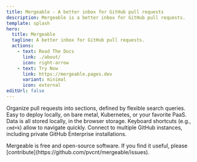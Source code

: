 ```yaml
---
title: Mergeable - A better inbox for GitHub pull requests
description: Mergeable is a better inbox for GitHub pull requests.
template: splash
hero:
  title: Mergeable
  tagline: A better inbox for GitHub pull requests.
  actions:
    - text: Read The Docs
      link: ./about/
      icon: right-arrow
    - text: Try Now
      link: https://mergeable.pages.dev
      variant: minimal
      icon: external
editUrl: false
---
```



<CardGrid>
  <Card title="Fully customizable" icon="setting">
    Organize pull requests into sections, defined by flexible search queries.
  </Card>
  <Card title="Self-Hostable" icon="laptop">
    Easy to deploy locally, on bare metal, Kubernetes, or your favorite PaaS.
  </Card>
  <Card title="Fast" icon="rocket">
    Data is all stored locally, in the browser storage. Keyboard shortcuts (e.g., <code>cmd+k</code>) allow to navigate quickly.
  </Card>
  <Card title="Enterprise-Ready" icon="approve-check">
    Connect to multiple GitHub instances, including private GitHub Enterprise installations.
  </Card>
</CardGrid>

<p class="disclaimer">Mergeable is free and open-source software. If you find it useful, please [contribute](https://github.com/pvcnt/mergeable/issues).</p>